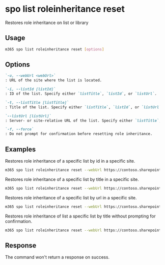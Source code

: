 
# spo list roleinheritance reset

Restores role inheritance on list or library

## Usage

```sh
m365 spo list roleinheritance reset [options]
```

## Options

```md definition-list
`-u, --webUrl <webUrl>`
: URL of the site where the list is located.

`-i, --listId [listId]`
: ID of the list. Specify either `listTitle`, `listId`, or `listUrl`.

`-t, --listTitle [listTitle]`
: Title of the list. Specify either `listTitle`, `listId`, or `listUrl`.

`--listUrl [listUrl]`
: Server- or site-relative URL of the list. Specify either `listTitle`, `listId`, or `listUrl`.

`-f, --force`
: Do not prompt for confirmation before resetting role inheritance.
```

<Global />

## Examples

Restores role inheritance of a specific list by id in a specific site.

```sh
m365 spo list roleinheritance reset --webUrl https://contoso.sharepoint.com/sites/project-x --listId 0cd891ef-afce-4e55-b836-fce03286cccf
```

Restores role inheritance of a specific list by title in a specific site.

```sh
m365 spo list roleinheritance reset --webUrl https://contoso.sharepoint.com/sites/project-x --listTitle test
```

Restores role inheritance of a specific list by url in a specific site.

```sh
m365 spo list roleinheritance reset --webUrl https://contoso.sharepoint.com/sites/project-x --listUrl '/sites/project-x/lists/events'
```

Restores role inheritance of list a specific list by title without prompting for confirmation.

```sh
m365 spo list roleinheritance reset --webUrl https://contoso.sharepoint.com/sites/project-x --listTitle test --force
```

## Response

The command won't return a response on success.
